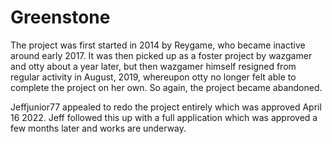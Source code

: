 
# Greenstone

<ProjectDetails
  floatRight
  region="Stormlands"
  house="House Estermont"
  type="Castle"
  status="In Progress"
  warp="/warp estermont"
  projectLead="Jeffjunior77"
  dateStarted="June 23, 2022"
  dateCompleted="Invalid Date"
/>

The project was first started in 2014 by Reygame, who became inactive around early 2017. It was then picked up as a foster project by wazgamer and otty about a year later, but then wazgamer himself resigned from regular activity in August, 2019, whereupon otty no longer felt able to complete the project on her own. So again, the project became abandoned.



Jeffjunior77 appealed to redo the project entirely which was approved April 16 2022. Jeff followed this up with a full application which was approved a few months later and works are underway.